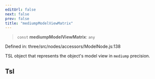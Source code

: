 ```yaml
---
editUrl: false
next: false
prev: false
title: "mediumpModelViewMatrix"
---
```


> `const` **mediumpModelViewMatrix**: `any`

Defined in: three/src/nodes/accessors/ModelNode.js:138

TSL object that represents the object's model view in `mediump` precision.

## Tsl
